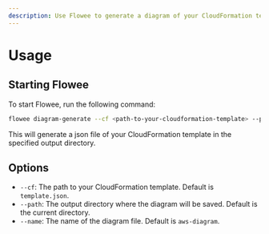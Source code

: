 ```yaml
---
description: Use Flowee to generate a diagram of your CloudFormation template.
---
```


# Usage

## Starting Flowee

To start Flowee, run the following command:

```bash
flowee diagram-generate --cf <path-to-your-cloudformation-template> --path <output-directory>
```

This will generate a json file of your CloudFormation template in the specified output directory.

## Options

- `--cf`: The path to your CloudFormation template. Default is `template.json`.
- `--path`: The output directory where the diagram will be saved. Default is the current directory.
- `--name`: The name of the diagram file. Default is `aws-diagram`.
